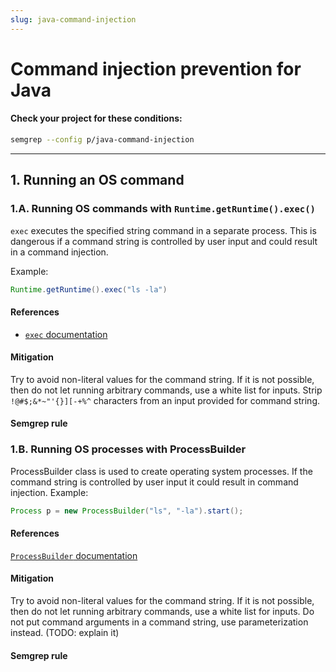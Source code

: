 ```yaml
---
slug: java-command-injection
---
```



# Command injection prevention for Java

<CommandInjectionIntro />

#### Check your project for these conditions:

```bash
semgrep --config p/java-command-injection
```

---

## 1. Running an OS command

### 1.A. Running OS commands with `Runtime.getRuntime().exec()`

`exec` executes the specified string command in a separate process. This is dangerous if a command string is controlled by user input and could result in a command injection.

Example:

```java
Runtime.getRuntime().exec("ls -la")
```

#### References

- [`exec` documentation](https://docs.oracle.com/javase/7/docs/api/java/lang/Runtime.html#exec(java.lang.String))

#### Mitigation

Try to avoid non-literal values for the command string. If it is not possible, then do not let running arbitrary commands, use a white list for inputs. Strip `!@#$;&*~"'{}][-+%^` characters from an input provided for command string. 

#### Semgrep rule

<LinkToRegistryRule ruleId="java.lang.security.audit.command-injection-formatted-runtime-call.command-injection-formatted-runtime-call" />

### 1.B. Running OS processes with ProcessBuilder

ProcessBuilder class is used to create operating system processes. If the command string is controlled by user input it could result in command injection. 
Example:

```java
Process p = new ProcessBuilder("ls", "-la").start();
```

#### References

[`ProcessBuilder` documentation](https://docs.oracle.com/javase/7/docs/api/java/lang/ProcessBuilder.html)

#### Mitigation

Try to avoid non-literal values for the command string. If it is not possible, then do not let running arbitrary commands, use a white list for inputs. Do not put command arguments in a command string, use parameterization instead. (TODO: explain it) 

#### Semgrep rule

<LinkToRegistryRule ruleId="java.lang.security.audit.command-injection-process-builder.command-injection-process-builder" />
